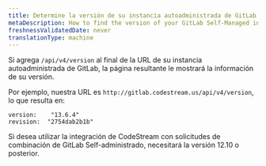 ```yaml
---
title: Determine la versión de su instancia autoadministrada de GitLab para CodeStream
metaDescription: How to find the version of your GitLab Self-Managed instance.
freshnessValidatedDate: never
translationType: machine
---
```


Si agrega `/api/v4/version` al final de la URL de su instancia autoadministrada de GitLab, la página resultante le mostrará la información de su versión.

Por ejemplo, nuestra URL es `http://gitlab.codestream.us/api/v4/version`, lo que resulta en:

```
version:	"13.6.4"
revision:  "2754dab2b1b"
```

Si desea utilizar la integración de CodeStream con solicitudes de combinación de GitLab Self-administrado, necesitará la versión 12.10 o posterior.